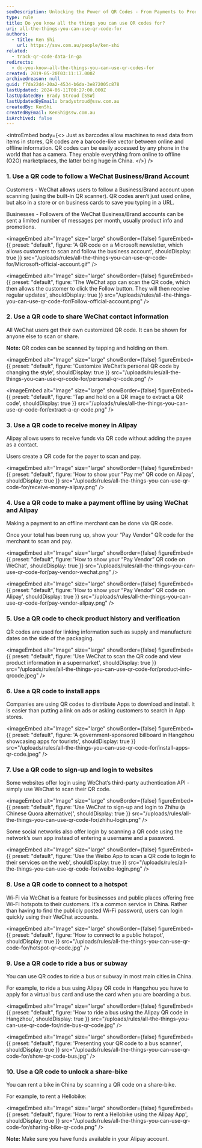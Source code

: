 ```yaml
---
seoDescription: Unlocking the Power of QR Codes - From Payments to Product Information Discover the numerous applications of QR codes, from making payments and installing apps to verifying product information and unlocking share-bikes. Explore the world of offline-to-online transactions, WeChat, Alipay, and more!
type: rule
title: Do you know all the things you can use QR codes for?
uri: all-the-things-you-can-use-qr-code-for
authors:
  - title: Ken Shi
    url: https://ssw.com.au/people/ken-shi
related:
  - track-qr-code-data-in-ga
redirects:
  - do-you-know-all-the-things-you-can-use-qr-codes-for
created: 2019-05-20T03:11:17.000Z
archivedreason: null
guid: f7da22d4-20a2-4534-b6da-3e872005c878
lastUpdated: 2024-06-11T00:27:00.000Z
lastUpdatedBy: Brady Stroud [SSW]
lastUpdatedByEmail: bradystroud@ssw.com.au
createdBy: KenShi
createdByEmail: KenShi@ssw.com.au
isArchived: false
---
```


<introEmbed
  body={<>
Just as barcodes allow machines to read data from items in stores, QR codes are a barcode-like vector between online and offline information. QR codes can be easily accessed by any phone in the world that has a camera. They enable everything from online to offline (O2O) marketplaces, the latter being huge in China.
  </>}
/>
### 1. Use a QR code to follow a WeChat Business/Brand Account

Customers - WeChat allows users to follow a Business/Brand account upon scanning (using the built-in QR scanner). QR codes aren’t just used online, but also in a store or on business cards to save you typing in a URL.

Businesses - Followers of the WeChat Business/Brand accounts can be sent a limited number of messages per month, usually product info and promotions.


<imageEmbed
  alt="Image"
  size="large"
  showBorder={false}
  figureEmbed={{
    preset: "default",
    figure: 'A QR code on a Microsoft newsletter, which allows customers to scan and follow the business account',
    shouldDisplay: true
  }}
  src="/uploads/rules/all-the-things-you-can-use-qr-code-for/Microsoft-official-account.gif"
/>


<imageEmbed
  alt="Image"
  size="large"
  showBorder={false}
  figureEmbed={{
    preset: "default",
    figure: 'The WeChat app can scan the QR code, which then allows the customer to click the Follow button. They will then receive regular updates',
    shouldDisplay: true
  }}
  src="/uploads/rules/all-the-things-you-can-use-qr-code-for/Follow-official-account.png"
/>

### 2. Use a QR code to share WeChat contact information

All WeChat users get their own customized QR code. It can be shown for anyone else to scan or share.

**Note:** QR codes can be scanned by tapping and holding on them.


<imageEmbed
  alt="Image"
  size="large"
  showBorder={false}
  figureEmbed={{
    preset: "default",
    figure: 'Customize WeChat’s personal QR code by changing the style',
    shouldDisplay: true
  }}
  src="/uploads/rules/all-the-things-you-can-use-qr-code-for/personal-qr-code.png"
/>


<imageEmbed
  alt="Image"
  size="large"
  showBorder={false}
  figureEmbed={{
    preset: "default",
    figure: 'Tap and hold on a QR image to extract a QR code',
    shouldDisplay: true
  }}
  src="/uploads/rules/all-the-things-you-can-use-qr-code-for/extract-a-qr-code.png"
/>

### 3. Use a QR code to receive money in Alipay

Alipay allows users to receive funds via QR code without adding the payee as a contact.

Users create a QR code for the payer to scan and pay.


<imageEmbed
  alt="Image"
  size="large"
  showBorder={false}
  figureEmbed={{
    preset: "default",
    figure: 'How to show your "Pay me" QR code on Alipay',
    shouldDisplay: true
  }}
  src="/uploads/rules/all-the-things-you-can-use-qr-code-for/receive-money-alipay.png"
/>

### 4. Use a QR code to make a payment offline by using WeChat and Alipay

Making a payment to an offline merchant can be done via QR code.

Once your total has been rung up, show your “Pay Vendor” QR code for the merchant to scan and pay.


<imageEmbed
  alt="Image"
  size="large"
  showBorder={false}
  figureEmbed={{
    preset: "default",
    figure: 'How to show your “Pay Vendor” QR code on WeChat',
    shouldDisplay: true
  }}
  src="/uploads/rules/all-the-things-you-can-use-qr-code-for/pay-vendor-wechat.png"
/>


<imageEmbed
  alt="Image"
  size="large"
  showBorder={false}
  figureEmbed={{
    preset: "default",
    figure: 'How to show your “Pay Vendor” QR code on Alipay',
    shouldDisplay: true
  }}
  src="/uploads/rules/all-the-things-you-can-use-qr-code-for/pay-vendor-alipay.png"
/>

### 5. Use a QR code to check product history and verification

QR codes are used for linking information such as supply and manufacture dates on the side of the packaging.


<imageEmbed
  alt="Image"
  size="large"
  showBorder={false}
  figureEmbed={{
    preset: "default",
    figure: 'Use WeChat to scan the QR code and view product information in a supermarket',
    shouldDisplay: true
  }}
  src="/uploads/rules/all-the-things-you-can-use-qr-code-for/product-info-qrcode.jpeg"
/>

### 6. Use a QR code to install apps

Companies are using QR codes to distribute Apps to download and install. It is easier than putting a link on ads or asking customers to search in App stores.


<imageEmbed
  alt="Image"
  size="large"
  showBorder={false}
  figureEmbed={{
    preset: "default",
    figure: 'A government-sponsored billboard in Hangzhou showcasing apps for tourists',
    shouldDisplay: true
  }}
  src="/uploads/rules/all-the-things-you-can-use-qr-code-for/install-apps-qr-code.jpeg"
/>

### 7. Use a QR code to sign-up and login to websites

Some websites offer login using WeChat’s third-party authentication API - simply use WeChat to scan their QR code.


<imageEmbed
  alt="Image"
  size="large"
  showBorder={false}
  figureEmbed={{
    preset: "default",
    figure: 'Use WeChat to sign-up and login to Zhihu (a Chinese Quora alternative)',
    shouldDisplay: true
  }}
  src="/uploads/rules/all-the-things-you-can-use-qr-code-for/zhihu-login.png"
/>

Some social networks also offer login by scanning a QR code using the network’s own app instead of entering a username and a password.


<imageEmbed
  alt="Image"
  size="large"
  showBorder={false}
  figureEmbed={{
    preset: "default",
    figure: 'Use the Weibo App to scan a QR code to login to their services on the web',
    shouldDisplay: true
  }}
  src="/uploads/rules/all-the-things-you-can-use-qr-code-for/weibo-login.png"
/>

### 8. Use a QR code to connect to a hotspot

Wi-Fi via WeChat is a feature for businesses and public places offering free Wi-Fi hotspots to their customers. It’s a common service in China. Rather than having to find the publicly posted Wi-Fi password, users can login quickly using their WeChat accounts.


<imageEmbed
  alt="Image"
  size="large"
  showBorder={false}
  figureEmbed={{
    preset: "default",
    figure: 'How to connect to a public hotspot',
    shouldDisplay: true
  }}
  src="/uploads/rules/all-the-things-you-can-use-qr-code-for/hotspot-qr-code.jpg"
/>

### 9. Use a QR code to ride a bus or subway

You can use QR codes to ride a bus or subway in most main cities in China.

For example, to ride a bus using Alipay QR code in Hangzhou you have to apply for a virtual bus card and use the card when you are boarding a bus.


<imageEmbed
  alt="Image"
  size="large"
  showBorder={false}
  figureEmbed={{
    preset: "default",
    figure: 'How to ride a bus using the Alipay QR code in Hangzhou',
    shouldDisplay: true
  }}
  src="/uploads/rules/all-the-things-you-can-use-qr-code-for/ride-bus-qr-code.jpg"
/>


<imageEmbed
  alt="Image"
  size="large"
  showBorder={false}
  figureEmbed={{
    preset: "default",
    figure: 'Presenting your QR code to a bus scanner',
    shouldDisplay: true
  }}
  src="/uploads/rules/all-the-things-you-can-use-qr-code-for/show-qr-code-bus.jpg"
/>

### 10. Use a QR code to unlock a share-bike

You can rent a bike in China by scanning a QR code on a share-bike.

For example, to rent a Hellobike:


<imageEmbed
  alt="Image"
  size="large"
  showBorder={false}
  figureEmbed={{
    preset: "default",
    figure: 'How to rent a Hellobike using the Alipay App',
    shouldDisplay: true
  }}
  src="/uploads/rules/all-the-things-you-can-use-qr-code-for/sharing-bike-qr-code.png"
/>

**Note:** Make sure you have funds available in your Alipay account.

